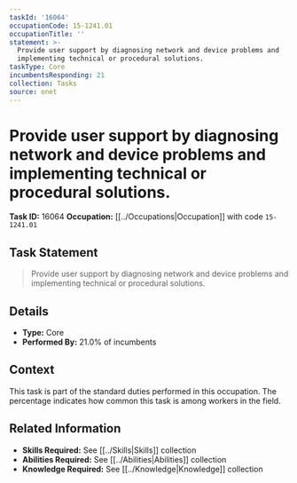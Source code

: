 ```yaml
---
taskId: '16064'
occupationCode: 15-1241.01
occupationTitle: ''
statement: >-
  Provide user support by diagnosing network and device problems and
  implementing technical or procedural solutions.
taskType: Core
incumbentsResponding: 21
collection: Tasks
source: onet
---
```

# Provide user support by diagnosing network and device problems and implementing technical or procedural solutions.

**Task ID:** 16064
**Occupation:** [[../Occupations|Occupation]] with code `15-1241.01`

## Task Statement

> Provide user support by diagnosing network and device problems and implementing technical or procedural solutions.

## Details

- **Type:** Core
- **Performed By:** 21.0% of incumbents

## Context

This task is part of the standard duties performed in this occupation. The percentage indicates how common this task is among workers in the field.

## Related Information

- **Skills Required:** See [[../Skills|Skills]] collection
- **Abilities Required:** See [[../Abilities|Abilities]] collection
- **Knowledge Required:** See [[../Knowledge|Knowledge]] collection
